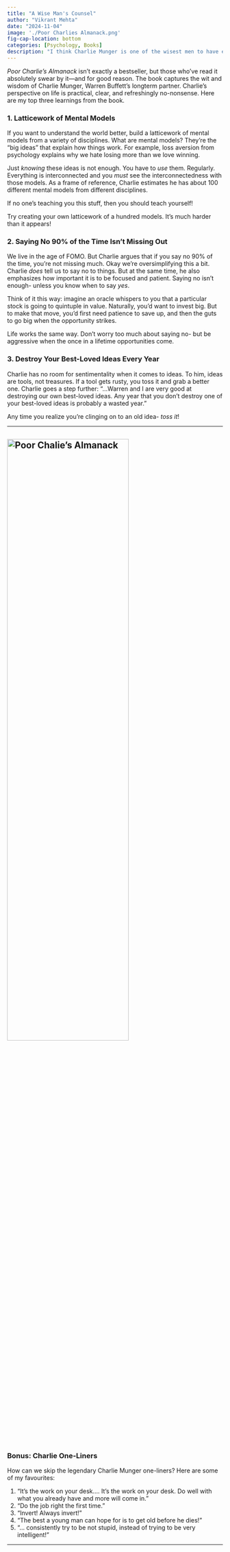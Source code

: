 ```yaml
---
title: "A Wise Man's Counsel"
author: "Vikrant Mehta"
date: "2024-11-04"
image: './Poor Charlies Almanack.png'
fig-cap-location: bottom
categories: [Psychology, Books]
description: "I think Charlie Munger is one of the wisest men to have ever lived. He didn’t bother writing a book himself, but his wisdom is out there for us to soak up through his letters, speeches, and the incredible Poor Charlie’s Almanack."
---
```


*Poor Charlie's Almanack* isn’t exactly a bestseller, but those who’ve read it absolutely swear by it—and for good reason. The book captures the wit and wisdom of Charlie Munger, Warren Buffett's longterm partner. Charlie’s perspective on life is practical, clear, and refreshingly no-nonsense. Here are my top three learnings from the book.

### 1. Latticework of Mental Models

If you want to understand the world better, build a latticework of mental models from a variety of disciplines. What are mental models? They’re the “big ideas” that explain how things work. For example, loss aversion from psychology explains why we hate losing more than we love winning.

Just *knowing* these ideas is not enough. You have to *use* them. Regularly. Everything is interconnected and you *must* see the interconnectedness with those models. As a frame of reference, Charlie estimates he has about 100 different mental models from different disciplines. 

If no one’s teaching you this stuff, then you should teach yourself!

Try creating your own latticework of a hundred models. It's much harder than it appears!

### 2. Saying No 90% of the Time Isn’t Missing Out

We live in the age of FOMO. But Charlie argues that if you say no 90% of the time, you’re not missing much. Okay we're oversimplifying this a bit. Charlie *does* tell us to say no to things. But at the same time, he also emphasizes how important it is to be focused and patient. Saying no isn't enough- unless you know when to say *yes*.

Think of it this way: imagine an oracle whispers to you that a particular stock is going to quintuple in value. Naturally, you’d want to invest big. But to make that move, you’d first need patience to save up, and then the guts to go big when the opportunity strikes.

Life works the same way. Don’t worry too much about saying no- but be aggressive when the once in a lifetime opportunities come.

### 3. Destroy Your Best-Loved Ideas Every Year

Charlie has no room for sentimentality when it comes to ideas. To him, ideas are tools, not treasures. If a tool gets rusty, you toss it and grab a better one. Charlie goes a step further: "...Warren and I are very good at destroying our own best-loved ideas. Any year that you don't destroy one of your best-loved ideas is probably a wasted year."

Any time you realize you're clinging on to an old idea- *toss it*!

---

![Poor Chalie's Almanack](Poor%20Charlies%20Almanack.png){width=75% height=60% fig-alt="Poor Charlie's Alamanack Book Image" fig-align="center" fig-cap-align="center"}
---

### Bonus: Charlie One-Liners

How can we skip the legendary Charlie Munger one-liners? Here are some of my favourites:

1. "It's the work on your desk.... It's the work on your desk. Do well with what you already have and more will come in."
2. "Do the job right the first time."
3. "Invert! Always invert!"
4. "The best a young man can hope for is to get old before he dies!"
5. "... consistently try to be not stupid, instead of trying to be very intelligent!"

---